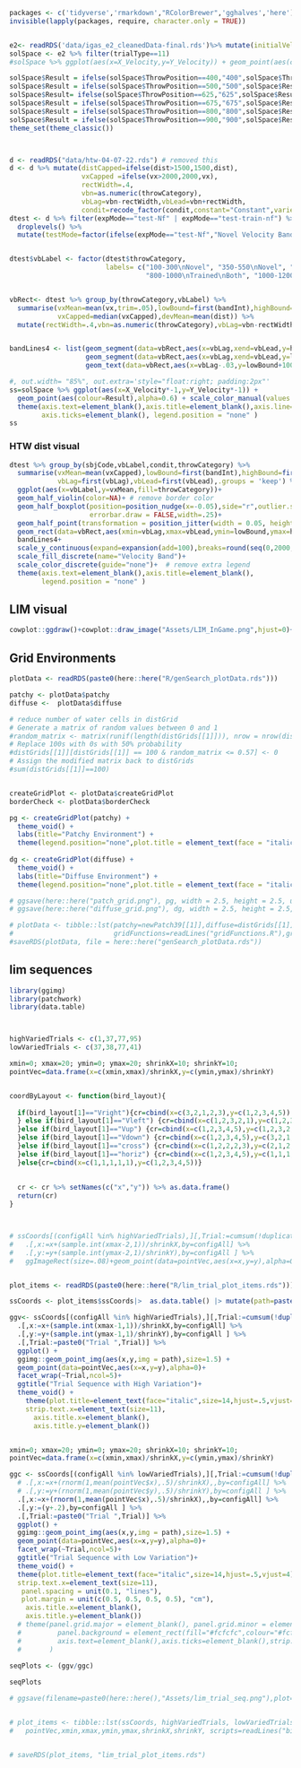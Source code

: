 



```r

packages <- c('tidyverse','rmarkdown',"RColorBrewer",'gghalves','here')
invisible(lapply(packages, require, character.only = TRUE))


e2<- readRDS('data/igas_e2_cleanedData-final.rds')%>% mutate(initialVelocityX=X_Velocity,initialVelocityY=Y_Velocity)
solSpace <- e2 %>% filter(trialType==11)
#solSpace %>% ggplot(aes(x=X_Velocity,y=Y_Velocity)) + geom_point(aes(colour=ThrowPosition),alpha=0.58) + ggtitle("") 

solSpace$Result = ifelse(solSpace$ThrowPosition==400,"400",solSpace$ThrowPosition)
solSpace$Result = ifelse(solSpace$ThrowPosition==500,"500",solSpace$Result)
solSpace$Result= ifelse(solSpace$ThrowPosition==625,"625",solSpace$Result)
solSpace$Result = ifelse(solSpace$ThrowPosition==675,"675",solSpace$Result)
solSpace$Result = ifelse(solSpace$ThrowPosition==800,"800",solSpace$Result)
solSpace$Result = ifelse(solSpace$ThrowPosition==900,"900",solSpace$Result)
theme_set(theme_classic())



d <- readRDS("data/htw-04-07-22.rds") # removed this
d <- d %>% mutate(distCapped=ifelse(dist>1500,1500,dist),
                  vxCapped =ifelse(vx>2000,2000,vx),
                  rectWidth=.4,
                  vbn=as.numeric(throwCategory),
                  vbLag=vbn-rectWidth,vbLead=vbn+rectWidth,
                  condit=recode_factor(condit,constant="Constant",varied="Varied"))
dtest <- d %>% filter(expMode=="test-Nf" | expMode=="test-train-nf") %>% 
  droplevels() %>%   
  mutate(testMode=factor(ifelse(expMode=="test-Nf","Novel Velocity Band","Trained Velocity Band \n(Constant trained from only 800-1000)")))


dtest$vbLabel <- factor(dtest$throwCategory, 
                        labels= c("100-300\nNovel", "350-550\nNovel", "600-800\nNovel",
                                  "800-1000\nTrained\nBoth", "1000-1200\nTrained\nVaried","1200-1400\nTrained\nVaried"))


vbRect<- dtest %>% group_by(throwCategory,vbLabel) %>% 
  summarise(vxMean=mean(vx,trim=.05),lowBound=first(bandInt),highBound=first(highBound),vx=median(vx),
            vxCapped=median(vxCapped),devMean=mean(dist)) %>%
  mutate(rectWidth=.4,vbn=as.numeric(throwCategory),vbLag=vbn-rectWidth,vbLead=vbn+rectWidth)


bandLines4 <- list(geom_segment(data=vbRect,aes(x=vbLag,xend=vbLead,y=highBound,yend=highBound),alpha=1,linetype="dashed"),
                   geom_segment(data=vbRect,aes(x=vbLag,xend=vbLead,y=lowBound,yend=lowBound),alpha=1,linetype="dashed"),
                   geom_text(data=vbRect,aes(x=vbLag-.03,y=lowBound+100,label=throwCategory),angle=90,size=2.5,fontface="bold") )    


```



```r
#, out.width= "85%", out.extra='style="float:right; padding:2px"'
ss=solSpace %>% ggplot(aes(x=X_Velocity*-1,y=Y_Velocity*-1)) + 
  geom_point(aes(colour=Result),alpha=0.6) + scale_color_manual(values =brewer.pal(n=6,name="Set1"))+
  theme(axis.text=element_blank(),axis.title=element_blank(),axis.line=element_blank(),
        axis.ticks=element_blank(), legend.position = "none" )
ss

```


### HTW dist visual
```r

dtest %>% group_by(sbjCode,vbLabel,condit,throwCategory) %>%
  summarise(vxMean=mean(vxCapped),lowBound=first(bandInt),highBound=first(highBound),
            vbLag=first(vbLag),vbLead=first(vbLead),.groups = 'keep') %>%
  ggplot(aes(x=vbLabel,y=vxMean,fill=throwCategory))+
  geom_half_violin(color=NA)+ # remove border color
  geom_half_boxplot(position=position_nudge(x=-0.05),side="r",outlier.shape = NA,center=TRUE,
                    errorbar.draw = FALSE,width=.25)+
  geom_half_point(transformation = position_jitter(width = 0.05, height = 0.05),size=.3,aes(color=throwCategory))+
  geom_rect(data=vbRect,aes(xmin=vbLag,xmax=vbLead,ymin=lowBound,ymax=highBound,fill=throwCategory),alpha=.3)+
  bandLines4+
  scale_y_continuous(expand=expansion(add=100),breaks=round(seq(0,2000,by=200),2))+
  scale_fill_discrete(name="Velocity Band")+
  scale_color_discrete(guide="none")+  # remove extra legend
  theme(axis.text=element_blank(),axis.title=element_blank(),
        legend.position = "none" )

```


## LIM visual
```r
cowplot::ggdraw()+cowplot::draw_image("Assets/LIM_InGame.png",hjust=0)+theme(plot.margin = margin(0, 0, 0, 0))
```



## Grid Environments

```r

plotData <- readRDS(paste0(here::here("R/genSearch_plotData.rds")))

patchy <- plotData$patchy
diffuse <-  plotData$diffuse

# reduce number of water cells in distGrid
# Generate a matrix of random values between 0 and 1
#random_matrix <- matrix(runif(length(distGrids[[1]])), nrow = nrow(distGrids[[1]]))
# Replace 100s with 0s with 50% probability
#distGrids[[1]][distGrids[[1]] == 100 & random_matrix <= 0.57] <- 0
# Assign the modified matrix back to distGrids
#sum(distGrids[[1]]==100)


createGridPlot <- plotData$createGridPlot
borderCheck <- plotData$borderCheck

pg <- createGridPlot(patchy) + 
  theme_void() + 
  labs(title="Patchy Environment") + 
  theme(legend.position="none",plot.title = element_text(face = "italic",size=7.5,hjust=.5,vjust=-3))
  
dg <- createGridPlot(diffuse) + 
  theme_void() + 
  labs(title="Diffuse Environment") + 
  theme(legend.position="none",plot.title = element_text(face = "italic",size=7.5,hjust=.5,vjust=-3))

# ggsave(here::here("patch_grid.png"), pg, width = 2.5, height = 2.5, units = "in", dpi = 400)
# ggsave(here::here("diffuse_grid.png"), dg, width = 2.5, height = 2.5, units = "in", dpi = 400)

# plotData <- tibble::lst(patchy=newPatch39[[1]],diffuse=distGrids[[1]], distGrids,newPatch39, pwd=getwd(),checkAllGridUnique,infoEachGridInList,createGridPlot,printListOfGrids, loadExistingGrids,
#                         gridFunctions=readLines("gridFunctions.R"),grid_world_visualizer=readLines("grid-world-visualizer3.Rmd")) 
#saveRDS(plotData, file = here::here("genSearch_plotData.rds"))

```






## lim sequences
```r

library(ggimg)
library(patchwork)
library(data.table)



highVariedTrials <- c(1,37,77,95)
lowVariedTrials <- c(37,38,77,41)

xmin=0; xmax=20; ymin=0; ymax=20; shrinkX=10; shrinkY=10;
pointVec=data.frame(x=c(xmin,xmax)/shrinkX,y=c(ymin,ymax)/shrinkY)


coordByLayout <- function(bird_layout){
  
  if(bird_layout[1]=="Vright"){cr=cbind(x=c(3,2,1,2,3),y=c(1,2,3,4,5))
  } else if(bird_layout[1]=="Vleft") {cr=cbind(x=c(1,2,3,2,1),y=c(1,2,3,4,5))
  }else if(bird_layout[1]=="Vup") {cr=cbind(x=c(1,2,3,4,5),y=c(1,2,3,2,1))
  }else if(bird_layout[1]=="Vdown") {cr=cbind(x=c(1,2,3,4,5),y=c(3,2,1,2,3))
  }else if(bird_layout[1]=="cross") {cr=cbind(x=c(1,2,2,2,3),y=c(2,1,2,3,2))
  }else if(bird_layout[1]=="horiz") {cr=cbind(x=c(1,2,3,4,5),y=c(1,1,1,1,1))
  }else{cr=cbind(x=c(1,1,1,1,1),y=c(1,2,3,4,5))}
  
  
  cr <- cr %>% setNames(c("x","y")) %>% as.data.frame()
  return(cr)
}



# ssCoords[(configAll %in% highVariedTrials),][,Trial:=cumsum(!duplicated(configAll))] %>%
#   .[,x:=x+(sample.int(xmax-2,1))/shrinkX,by=configAll] %>%
#   .[,y:=y+(sample.int(ymax-2,1)/shrinkY),by=configAll ] %>%
#   ggImageRect(size=.08)+geom_point(data=pointVec,aes(x=x,y=y),alpha=0)+facet_wrap(~Trial,ncol=5)


plot_items <- readRDS(paste0(here::here("R/lim_trial_plot_items.rds")))

ssCoords <- plot_items$ssCoords|>  as.data.table() |> mutate(path=paste0(here(),"/Assets/",img,".png"))

ggv<- ssCoords[(configAll %in% highVariedTrials),][,Trial:=cumsum(!duplicated(configAll))] %>%
  .[,x:=x+(sample.int(xmax-1,1))/shrinkX,by=configAll] %>%
  .[,y:=y+(sample.int(ymax-1,1)/shrinkY),by=configAll ] %>%
  .[,Trial:=paste0("Trial ",Trial)] %>%
  ggplot() +
  ggimg::geom_point_img(aes(x,y,img = path),size=1.5) +
  geom_point(data=pointVec,aes(x=x,y=y),alpha=0)+
  facet_wrap(~Trial,ncol=5)+
  ggtitle("Trial Sequence with High Variation")+
  theme_void() +
    theme(plot.title=element_text(face="italic",size=14,hjust=.5,vjust=4),
    strip.text.x=element_text(size=11),
      axis.title.x=element_blank(),
      axis.title.y=element_blank())


xmin=0; xmax=20; ymin=0; ymax=20; shrinkX=10; shrinkY=10;
pointVec=data.frame(x=c(xmin,xmax)/shrinkX,y=c(ymin,ymax)/shrinkY)

ggc <- ssCoords[(configAll %in% lowVariedTrials),][,Trial:=cumsum(!duplicated(configAll))] %>%
  # .[,x:=x+(rnorm(1,mean(pointVec$x),.5)/shrinkX),,by=configAll] %>%
  # .[,y:=y+(rnorm(1,mean(pointVec$y),.5)/shrinkY),by=configAll ] %>%
  .[,x:=x+(rnorm(1,mean(pointVec$x),.5)/shrinkX),,by=configAll] %>%
  .[,y:=(y+.2),by=configAll ] %>%
  .[,Trial:=paste0("Trial ",Trial)] %>%
  ggplot() +
  ggimg::geom_point_img(aes(x,y,img = path),size=1.5) +
  geom_point(data=pointVec,aes(x=x,y=y),alpha=0)+
  facet_wrap(~Trial,ncol=5)+
  ggtitle("Trial Sequence with Low Variation")+
  theme_void() +
  theme(plot.title=element_text(face="italic",size=14,hjust=.5,vjust=4),
  strip.text.x=element_text(size=11),
   panel.spacing = unit(0.1, "lines"),
   plot.margin = unit(c(0.5, 0.5, 0.5, 0.5), "cm"),
    axis.title.x=element_blank(),
    axis.title.y=element_blank())
  # theme(panel.grid.major = element_blank(), panel.grid.minor = element_blank(),
  #         panel.background = element_rect(fill="#fcfcfc",colour="#fcfcfc"), axis.line = element_line(colour = "black"),
  #         axis.text=element_blank(),axis.ticks=element_blank(),strip.text.x=element_text(size=11)
  #       )

seqPlots <- (ggv/ggc)
       
seqPlots

# ggsave(filename=paste0(here::here(),"Assets/lim_trial_seq.png"),plot=seqPlots,bg='transparent',dpi=300)


# plot_items <- tibble::lst(ssCoords, highVariedTrials, lowVariedTrials, 
#   pointVec,xmin,xmax,ymin,ymax,shrinkX,shrinkY, scripts=readLines("birdFigures.Rmd"))


# saveRDS(plot_items, "lim_trial_plot_items.rds")


```